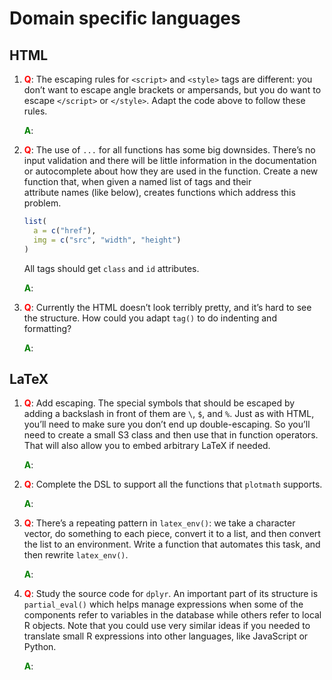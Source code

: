 # Domain specific languages

## HTML

1.  __<span style="color:red">Q</span>__: The escaping rules for `<script>` and `<style>` tags are different: you
    don't want to escape angle brackets or ampersands, but you do want to
    escape `</script>` or `</style>`.  Adapt the code above to follow these
    rules.
    
    __<span style="color:green">A</span>__: 

1.  __<span style="color:red">Q</span>__: The use of `...` for all functions has some big downsides. There's no
    input validation and there will be little information in the
    documentation or autocomplete about how they are used in the function. 
    Create a new function that, when given a named list of tags and their   
    attribute names (like below), creates functions which address this problem.

    ```r
    list(
      a = c("href"),
      img = c("src", "width", "height")
    )
    ```

    All tags should get `class` and `id` attributes.
    
    __<span style="color:green">A</span>__: 

1. __<span style="color:red">Q</span>__: Currently the HTML doesn't look terribly pretty, and it's hard to see the
   structure. How could you adapt `tag()` to do indenting and formatting?
    
    __<span style="color:green">A</span>__: 

## LaTeX

1.  __<span style="color:red">Q</span>__: Add escaping. The special symbols that should be escaped by adding a backslash
    in front of them are `\`, `$`, and `%`. Just as with HTML, you'll need to 
    make sure you don't end up double-escaping. So you'll need to create a small 
    S3 class and then use that in function operators. That will also allow you 
    to embed arbitrary LaTeX if needed.
    
    __<span style="color:green">A</span>__: 

1.  __<span style="color:red">Q</span>__: Complete the DSL to support all the functions that `plotmath` supports.
    
    __<span style="color:green">A</span>__: 

1.  __<span style="color:red">Q</span>__: There's a repeating pattern in `latex_env()`: we take a character vector,
    do something to each piece, convert it to a list, and then convert the list 
    to an environment. Write a function that automates this task, and then rewrite
    `latex_env()`.
    
    __<span style="color:green">A</span>__: 

1.  __<span style="color:red">Q</span>__: Study the source code for `dplyr`. An important part of its structure is
    `partial_eval()` which helps manage expressions when some of the
    components refer to variables in the database while others refer to local R
    objects. Note that you could use very similar ideas if you needed to 
    translate small R expressions into other languages, like JavaScript or 
    Python.
    
    __<span style="color:green">A</span>__: 
